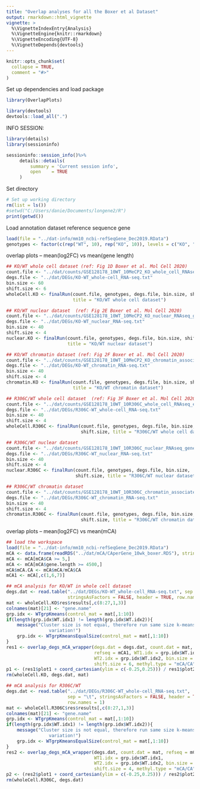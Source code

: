 ```yaml
---
title: "Overlap analyses for all the Boxer et al Dataset"
output: rmarkdown::html_vignette
vignette: >
  %\VignetteIndexEntry{Analysis}
  %\VignetteEngine{knitr::rmarkdown}
  %\VignetteEncoding{UTF-8}
  %\VignetteDepends{devtools}
---
```


```r
knitr::opts_chunk$set(
  collapse = TRUE,
  comment = "#>"
)
```
Set up dependencies and load package
```r
library(OverlapPlots)

```

```r
library(devtools)
devtools::load_all(".")
```

INFO SESSION:

```r
library(details)
library(sessioninfo)

sessioninfo::session_info()%>%
     details::details(
         summary = 'Current session info',
         open    = TRUE
     )
```

Set directory

```r

# Set up working directory
rm(list = ls())
#setwd("C:/Users/danie/Documents/longene2/R")
print(getwd())

```
Load annotation dataset reference sequence gene
```r
load(file = "../dat-info/mm10_ncbi-refSeqGene_Dec2019.RData")
genotypes <- factor(c(rep("WT", 10), rep("KO", 10)), levels = c("KO", "WT"))

```
overlap plots -- mean(log2FC) vs mean(gene length)
```r
## KO/WT whole cell dataset (ref: Fig 1D Boxer et al. Mol Cell 2020)
count.file <- "../dat/counts/GSE128178_10WT_10MeCP2_KO_whole_cell_RNAseq_exon_counts.txt"
degs.file <- "../dat/DEGs/KO-WT_whole-cell_RNA-seq.txt"
bin.size <- 60
shift.size <- 6
wholeCell.KO <- finalRun(count.file, genotypes, degs.file, bin.size, shift.size,
                         title = "KO/WT whole cell dataset")

## KO/WT nuclear dataset  (ref: Fig 2E Boxer et al. Mol Cell 2020)
count.file <- "../dat/counts/GSE128178_10WT_10MeCP2_KO_nuclear_RNAseq_gene_body_counts.txt"
degs.file <- "../dat/DEGs/KO-WT_nuclear_RNA-seq.txt"
bin.size <- 40
shift.size <- 4
nuclear.KO <- finalRun(count.file, genotypes, degs.file, bin.size, shift.size,
                       title = "KO/WT nuclear dataset")

## KO/WT chromatin dataset (ref: Fig 2F Boxer et al. Mol Cell 2020)
count.file <- "../dat/counts/GSE128178_10WT_10MeCP2_KO_chromatin_associated_RNAseq_gene_body_counts.txt"
degs.file <- "../dat/DEGs/KO-WT_chromatin_RNA-seq.txt"
bin.size <- 40
shift.size <- 4
chromatin.KO <- finalRun(count.file, genotypes, degs.file, bin.size, shift.size,
                         title = "KO/WT chromatin dataset")

## R306C/WT whole cell dataset  (ref: Fig 3F Boxer et al. Mol Cell 2020)
count.file <- "../dat/counts/GSE128178_10WT_10R306C_whole_cell_RNAseq_exon_counts.txt"
degs.file <- "../dat/DEGs/R306C-WT_whole-cell_RNA-seq.txt"
bin.size <- 40
shift.size <- 4
wholeCell.R306C <- finalRun(count.file, genotypes, degs.file, bin.size, 
                            shift.size, title = "R306C/WT whole cell dataset")

## R306C/WT nuclear dataset 
count.file <- "../dat/counts/GSE128178_10WT_10R306C_nuclear_RNAseq_gene_body_counts.txt"
degs.file <- "../dat/DEGs/R306C-WT_nuclear_RNA-seq.txt"
bin.size <- 40
shift.size <- 4
nuclear.R306C <- finalRun(count.file, genotypes, degs.file, bin.size, 
                          shift.size, title = "R306C/WT nuclear dataset")

## R306C/WT chromatin dataset
count.file <- "../dat/counts/GSE128178_10WT_10R306C_chromatin_associated_RNAseq_gene_body_counts.txt"
degs.file <- "../dat/DEGs/R306C-WT_chromatin_RNA-seq.txt"
bin.size <- 40
shift.size <- 4
chromatin.R306C <- finalRun(count.file, genotypes, degs.file, bin.size, 
                            shift.size, title = "R306C/WT chromatin dataset")
```
overlap plots -- mean(log2FC) vs mean(mCA)
```r
## load the workspace
load(file = "../dat-info/mm10_ncbi-refSeqGene_Dec2019.RData")
mCA <- data.frame(readRDS("../dat/mCA/CAperGene_10wk_boxer.RDS"), stringsAsFactors = FALSE)
mCA <- mCA[mCA$CA >= 5,]
mCA <- mCA[mCA$gene.length >= 4500,]
mCA$mCA.CA <- mCA$mCA/mCA$CA
mCA1 <- mCA[,c(1,6,7)]

## mCA analysis for KO/WT in whole cell dataset
degs.dat <- read.table("../dat/DEGs/KO-WT_whole-cell_RNA-seq.txt", sep = "\t", 
                       stringsAsFactors = FALSE, header = TRUE, row.names = 1)
mat <- wholeCell.KO$res$results[,c(8:27,1,3)]
colnames(mat)[21] <- "gene.name"
grp.idx <- WTgrpKmeans(control_mat = mat[,1:10])
if(length(grp.idx$WT.idx1) != length(grp.idx$WT.idx2)){
    message("Cluster size is not equal, therefore run same size k-means 
                variation!")
    grp.idx <- WTgrpKmeansEqualSize(control_mat = mat[,1:10])
}
res1 <- overlap_degs_mCA_wrapper(degs.dat = degs.dat, count.dat = mat,
                                 refseq = mCA1, WT1.idx = grp.idx$WT.idx1, 
                                 WT2.idx = grp.idx$WT.idx2, bin.size = 60, 
                                 shift.size = 6, methyl.type = "mCA/CA")
p1 <- (res1$plot1 + coord_cartesian(ylim = c(-0.25,0.25))) / res1$plot2 / res1$plot4
rm(wholeCell.KO, degs.dat, mat)

## mCA analysis for R306C/WT
degs.dat <- read.table("../dat/DEGs/R306C-WT_whole-cell_RNA-seq.txt", 
                       sep = "\t", stringsAsFactors = FALSE, header = TRUE, 
                       row.names = 1)
mat <- wholeCell.R306C$res$results[,c(8:27,1,3)]
colnames(mat)[21] <- "gene.name"
grp.idx <- WTgrpKmeans(control_mat = mat[,1:10])
if(length(grp.idx$WT.idx1) != length(grp.idx$WT.idx2)){
    message("Cluster size is not equal, therefore run same size k-means 
                variation!")
    grp.idx <- WTgrpKmeansEqualSize(control_mat = mat[,1:10])
}
res2 <- overlap_degs_mCA_wrapper(degs.dat, count.dat = mat, refseq = mCA1, 
                                 WT1.idx = grp.idx$WT.idx1, 
                                 WT2.idx = grp.idx$WT.idx2, bin.size = 40, 
                                 shift.size = 4, methyl.type = "mCA/CA")
p2 <- (res2$plot1 + coord_cartesian(ylim = c(-0.25,0.25))) / res2$plot2 / res2$plot4
rm(wholeCell.R306C, degs.dat)

```
